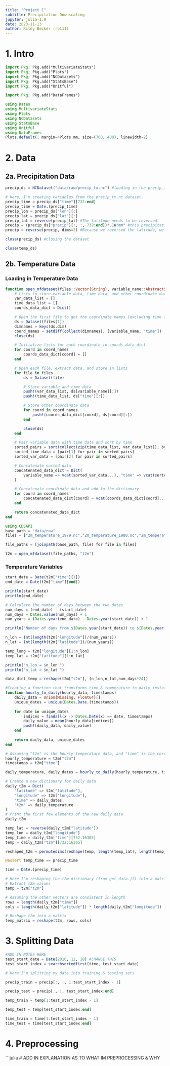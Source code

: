 ```yaml
---
title: "Project 1"
subtitle: Precipitation Downscaling
jupyter: julia-1.9
date: 2023-11-13
author: Riley Becker (rb111)
---
```


# 1. Intro
```julia
import Pkg; Pkg.add("MultivariateStats")
import Pkg; Pkg.add("Plots")
import Pkg; Pkg.add("NCDatasets")
import Pkg; Pkg.add("StatsBase")
import Pkg; Pkg.add("Unitful")
```
```julia
import Pkg; Pkg.add("DataFrames")
```
```julia
using Dates
using MultivariateStats
using Plots
using NCDatasets
using StatsBase
using Unitful
using DataFrames
Plots.default(; margin=4Plots.mm, size=(700, 400), linewidth=2)
```

# 2. Data
## 2a. Precipitation Data
```julia
precip_ds = NCDataset("data/raw/precip_tx.nc") #loading in the precip_tx.nc dataset
```
```julia
# Here, I'm creating variables from the precip_tx.nc dataset.
precip_time = precip_ds["time"][732:end]
precip_time = Date.(precip_time)
precip_lon = precip_ds["lon"][:]
precip_lat = precip_ds["lat"][:]
precip_lat = reverse(precip_lat) #The latitude needs to be reversed.
precip = (precip_ds["precip"][:, :, 732:end])*.1u"mm" #this precipitation data is in millimeters, so I'm adding in units.
precip = reverse(precip, dims=2) #Because we reversed the latitude, we need to do the same in the second dimension of the precipitation data.
```
```julia
close(precip_ds) #closing the dataset
```

```julia
close(temp_ds)
```
## 2b. Temperature Data
### Loading in Temperature Data
```julia
function open_mfdataset(files::Vector{String}, variable_name::AbstractString)
    # Lists to store variable data, time data, and other coordinate data
    var_data_list = []
    time_data_list = []
    coords_data_dict = Dict()

    # Open the first file to get the coordinate names (excluding time and the main variable)
    ds = Dataset(files[1])
    dimnames = keys(ds.dim)
    coord_names = setdiff(collect(dimnames), [variable_name, "time"])
    close(ds)

    # Initialize lists for each coordinate in coords_data_dict
    for coord in coord_names
        coords_data_dict[coord] = []
    end

    # Open each file, extract data, and store in lists
    for file in files
        ds = Dataset(file)

        # Store variable and time data
        push!(var_data_list, ds[variable_name][:])
        push!(time_data_list, ds["time"][:])

        # Store other coordinate data
        for coord in coord_names
            push!(coords_data_dict[coord], ds[coord][:])
        end

        close(ds)
    end

    # Pair variable data with time data and sort by time
    sorted_pairs = sort(collect(zip(time_data_list, var_data_list)); by=x -> x[1])
    sorted_time_data = [pair[1] for pair in sorted_pairs]
    sorted_var_data = [pair[2] for pair in sorted_pairs]

    # Concatenate sorted data
    concatenated_data_dict = Dict(
        variable_name => vcat(sorted_var_data...), "time" => vcat(sorted_time_data...)
    )

    # Concatenate coordinate data and add to the dictionary
    for coord in coord_names
        concatenated_data_dict[coord] = vcat(coords_data_dict[coord]...)
    end

    return concatenated_data_dict
end
```



```julia
using CDSAPI
base_path = "data/raw"
files = ["2m_temperature_1979.nc","2m_temperature_1980.nc","2m_temperature_1981.nc","2m_temperature_1982.nc","2m_temperature_1983.nc","2m_temperature_1984.nc", "2m_temperature_1985.nc","2m_temperature_1986.nc", "2m_temperature_1987.nc", "2m_temperature_1988.nc", "2m_temperature_1989.nc", "2m_temperature_1990.nc", "2m_temperature_1991.nc", "2m_temperature_1992.nc","2m_temperature_1993.nc","2m_temperature_1994.nc","2m_temperature_1995.nc","2m_temperature_1996.nc","2m_temperature_1997.nc","2m_temperature_1998.nc","2m_temperature_1999.nc","2m_temperature_2000.nc","2m_temperature_2001.nc","2m_temperature_2002.nc","2m_temperature_2003.nc","2m_temperature_2004.nc","2m_temperature_2005.nc","2m_temperature_2006.nc","2m_temperature_2007.nc","2m_temperature_2008.nc","2m_temperature_2009.nc","2m_temperature_2010.nc","2m_temperature_2011.nc","2m_temperature_2012.nc","2m_temperature_2013.nc","2m_temperature_2014.nc","2m_temperature_2015.nc","2m_temperature_2016.nc","2m_temperature_2017.nc","2m_temperature_2018.nc","2m_temperature_2019.nc","2m_temperature_2020.nc","2m_temperature_2021.nc","2m_temperature_2022.nc", "2m_temperature_2023.nc"]
```
```julia
file_paths = [joinpath(base_path, file) for file in files]
```
```julia
t2m = open_mfdataset(file_paths, "t2m")
```



### Temperature Variables

```julia
start_date = Date(t2m["time"][1])
end_date = Date(t2m["time"][end])

println(start_date)
println(end_date)

# Calculate the number of days between the two dates
num_days = (end_date) - (start_date) 
num_days = Dates.value(num_days) + 1
num_years = (Dates.year(end_date) - Dates.year(start_date)) + 1

println("Number of days from $(Dates.year(start_date)) to $(Dates.year(end_date)): $num_days and $num_years years" )

n_lon = Int(length(t2m["longitude"])/(num_years))
n_lat = Int(length(t2m["latitude"])/(num_years))

temp_long = t2m["longitude"][1:n_lon]
temp_lat = t2m["latitude"][1:n_lat]

println("n_lon = $n_lon ")
println("n_lat = $n_lat ")

data_dict_temp = reshape(t2m["t2m"], (n_lon,n_lat,num_days*24))

```
```julia
#Creating a function that transforms time & temperature to daily instead of hourly
function hourly_to_daily(hourly_data, timestamps)
    daily_data = Union{Missing, Float64}[]
    unique_dates = unique(Dates.Date.(timestamps))
    
    for date in unique_dates
        indices = findall(x -> Dates.Date(x) == date, timestamps)
        daily_value = mean(hourly_data[indices])
        push!(daily_data, daily_value)
    end
    
    return daily_data, unique_dates
end

# Assuming "t2m" is the hourly temperature data, and "time" is the corresponding timestamps
hourly_temperature = t2m["t2m"]
timestamps = t2m["time"]

daily_temperature, daily_dates = hourly_to_daily(hourly_temperature, timestamps)

# Create a new dictionary for daily data
daily_t2m = Dict(
    "latitude" => t2m["latitude"],
    "longitude" => t2m["longitude"],
    "time" => daily_dates,
    "t2m" => daily_temperature
)
# Print the first few elements of the new daily data
daily_t2m
```

```julia
temp_lat = reverse(daily_t2m["latitude"])
temp_lon = daily_t2m["longitude"]
temp_time = daily_t2m["time"][732:16365]
temp = daily_t2m["t2m"][732:16365]
```
```julia
reshaped_t2m = permutedims(reshape(temp, length(temp_lat), length(temp_lon), :), (3, 1, 2))
```

```julia
@assert temp_time == precip_time
```
```julia
time = Date.(precip_time)
```

```julia
# Here I'm reshaping the t2m dictionary (from get_data.jl) into a matrix
# Extract t2m values
temp = t2m["t2m"]

# Assuming the other vectors are consistent in length
rows = length(daily_t2m["time"])
cols = length(daily_t2m["latitude"]) * length(daily_t2m["longitude"])

# Reshape t2m into a matrix
temp_matrix = reshape(t2m, rows, cols)
```

# 3. Splitting Data
```julia
#ADD IN NOTES HERE
test_start_date = Date(2010, 12, 18) #CHANGE THIS
test_start_index = searchsortedfirst(time, test_start_date)
```
```julia
# Here I'm splitting my data into training & testing sets

precip_train = precip[:, :, 1:test_start_index - 1]

precip_test = precip[:, :, test_start_index:end]
```
```julia
temp_train = temp[1:test_start_index - 1]

temp_test = temp[test_start_index:end]
```
```julia
time_train = time[1:test_start_index - 1]
time_test = time[test_start_index:end]
```

# 4. Preprocessing
```julia

# ADD IN EXPLANATION AS TO WHAT IM PREPROCESSING & WHY
